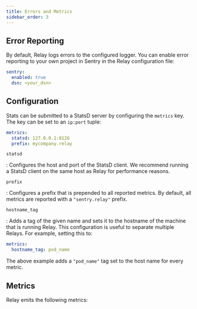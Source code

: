 ```yaml
---
title: Errors and Metrics
sidebar_order: 3
---
```


## Error Reporting

By default, Relay logs errors to the configured logger. You can enable error
reporting to your own project in Sentry in the Relay configuration file:

```yaml
sentry:
  enabled: true
  dsn: <your_dsn>
```

## Configuration

Stats can be submitted to a StatsD server by configuring the `metrics` key. The key
can be set to an `ip:port` tuple:

```yaml
metrics:
  statsd: 127.0.0.1:8126
  prefix: mycompany.relay
```

`statsd`

: Configures the host and port of the StatsD client. We recommend running a
  StatsD client on the same host as Relay for performance reasons.

`prefix`

: Configures a prefix that is prepended to all reported metrics. By default, all
  metrics are reported with a `"sentry.relay"` prefix.

`hostname_tag`

: Adds a tag of the given name and sets it to the hostname of the machine that
  is running Relay. This configuration is useful to separate multiple Relays. For example, setting this to:

  ```yaml
  metrics:
    hostname_tag: pod_name
  ```

  The above example adds a `"pod_name"` tag set to the host name for
  every metric.

## Metrics

Relay emits the following metrics:

<RelayMetrics />
